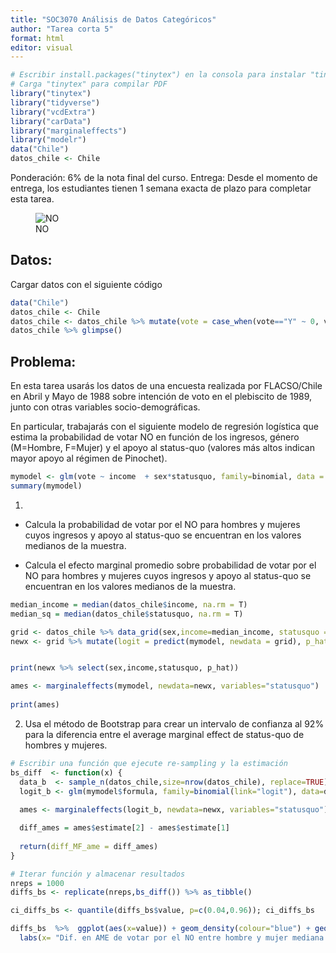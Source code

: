 ```yaml
---
title: "SOC3070 Análisis de Datos Categóricos"
author: "Tarea corta 5"
format: html
editor: visual
---
```


```r
# Escribir install.packages("tinytex") en la consola para instalar "tinytex"
# Carga "tinytex" para compilar PDF
library("tinytex")
library("tidyverse")
library("vcdExtra")
library("carData") 
library("marginaleffects") 
library("modelr") 
data("Chile") 
datos_chile <- Chile
```

Ponderación: 6% de la nota final del curso.
Entrega: Desde el momento de entrega, los estudiantes tienen 1 semana exacta de plazo para completar esta tarea.

$$\newcommand{\vect}[1]{\boldsymbol{#1}}$$

![NO](no.jpg)

## Datos:

Cargar datos con el siguiente código

```r
data("Chile") 
datos_chile <- Chile
datos_chile <- datos_chile %>% mutate(vote = case_when(vote=="Y" ~ 0, vote=="N" ~ 1)) 
datos_chile %>% glimpse()

```

## Problema:

En esta tarea usarás los datos de una encuesta realizada por FLACSO/Chile en Abril y Mayo de 1988 sobre intención de voto en el plebiscito de 1989, junto con otras variables socio-demográficas.

En particular, trabajarás con el siguiente modelo de regresión logística que estima la probabilidad de votar NO en función de los ingresos, género (M=Hombre, F=Mujer) y el apoyo al status-quo (valores más altos indican mayor apoyo al régimen de Pinochet).

```r
mymodel <- glm(vote ~ income  + sex*statusquo, family=binomial, data = datos_chile )
summary(mymodel)
```

1.  

-   Calcula la probabilidad de votar por el NO para hombres y mujeres cuyos ingresos y apoyo al status-quo se encuentran en los valores medianos de la muestra.

-   Calcula el efecto marginal promedio sobre probabilidad de votar por el NO para hombres y mujeres cuyos ingresos y apoyo al status-quo se encuentran en los valores medianos de la muestra.

```r
median_income = median(datos_chile$income, na.rm = T)
median_sq = median(datos_chile$statusquo, na.rm = T)

grid <- datos_chile %>% data_grid(sex,income=median_income, statusquo = median_sq, .model=mymodel)
newx <- grid %>% mutate(logit = predict(mymodel, newdata = grid), p_hat = 1/(1 + exp(-logit)))


print(newx %>% select(sex,income,statusquo, p_hat))

ames <- marginaleffects(mymodel, newdata=newx, variables="statusquo")
                
print(ames)
```

2.  Usa el método de Bootstrap para crear un intervalo de confianza al 92% para la diferencia entre el average marginal effect de status-quo de hombres y mujeres.

```r

# Escribir una función que ejecute re-sampling y la estimación
bs_diff  <- function(x) {
  data_b  <- sample_n(datos_chile,size=nrow(datos_chile), replace=TRUE)
  logit_b <- glm(mymodel$formula, family=binomial(link="logit"), data=data_b)
  
  ames <- marginaleffects(logit_b, newdata=newx, variables="statusquo")

  diff_ames = ames$estimate[2] - ames$estimate[1]
  
  return(diff_MF_ame = diff_ames)
}

# Iterar función y almacenar resultados 
nreps = 1000
diffs_bs <- replicate(nreps,bs_diff()) %>% as_tibble()

ci_diffs_bs <- quantile(diffs_bs$value, p=c(0.04,0.96)); ci_diffs_bs

diffs_bs  %>%  ggplot(aes(x=value)) + geom_density(colour="blue") + geom_vline(xintercept=ci_diffs_bs, colour="red") +
  labs(x= "Dif. en AME de votar por el NO entre hombre y mujer mediana (intervalo al 92% de confianza)")

```
